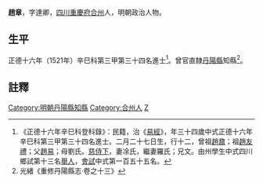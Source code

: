 {{明清人物信息框
| 姓名 = 趙章
| 原名 =
| 圖片名稱= 
| 圖片大小 =
| 圖片說明 = 
| 最高職務 =
| 國家 = 大明 
| 爵位 =
| 籍貫 = [[四川|四川]][[重慶府|重慶府]][[合州|合州]]
| 族裔 = 
| 旗籍 = 
| 字號 = 
| 諡號 =
| 出生日期 = 二月二十七日
| 出生地點 = 
| 逝世日期 = 卒年不詳
| 逝世地點 =
| 墓葬 =
| 配偶 = 凃氏、羅氏
| 親屬 = 曾祖[[趙鼐|趙鼐]]，祖[[趙友禮|趙友禮]]<br>父[[趙易|趙易]]，母劉氏
| 出身 =
* 正德十六年辛巳科同進士出身
| 經歷 =
| 著作 =  
}}
'''趙章'''{{BD|1488年||？年||Zhao}}，字達卿，[[四川|四川]][[重慶府|重慶府]][[合州|合州]]人，明朝政治人物。

==生平==
正德十六年（1521年）辛巳科第三甲第三十四名進士<ref>《正德十六年辛巳科登科錄》：民籍，治《[[易經|易經]]》，年三十四歲中式正德十六年辛巳科第三甲第三十四名進士。二月二十七日生，行十二，曾祖[[趙鼐|趙鼐]]；祖[[趙友禮|趙友禮]]；父[[趙易|趙易]]；母劉氏。[[慈侍下|慈侍下]]，妻凃氏，繼妻羅氏；兄文。由州學生中式四川鄉試第十三名[[舉人|舉人]]，[[會試|會試]]中式第一百五十五名。</ref>。曾官直隸[[丹陽縣|丹陽縣]]知縣<ref>光緒《重修丹陽縣志·卷之十三》</ref>。

==註釋==
{{reflist}}


{{明朝人物小作品}}
{{正德十六年辛巳科殿试金榜}}
{{DEFAULTSORT:Zhao趙}}
[[Category:明朝丹陽縣知縣|Category:明朝丹陽縣知縣]]
[[Category:合州人|Category:合州人]]
[[Category:趙姓|Z]]
